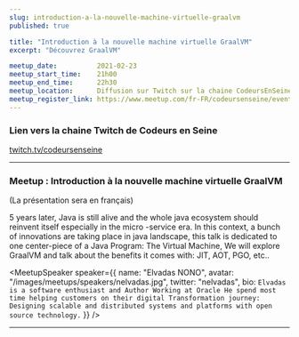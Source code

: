 ```yaml
---
slug: introduction-a-la-nouvelle-machine-virtuelle-graalvm
published: true

title: "Introduction à la nouvelle machine virtuelle GraalVM"
excerpt: "Découvrez GraalVM"

meetup_date:          2021-02-23
meetup_start_time:    21h00
meetup_end_time:      22h30
meetup_location:      Diffusion sur Twitch sur la chaine CodeursEnSeine
meetup_register_link: https://www.meetup.com/fr-FR/codeursenseine/events/276188575/
---
```



### Lien vers la chaine Twitch de Codeurs en Seine

<a href="https://www.twitch.tv/codeursenseine">twitch.tv/codeursenseine</a>

---

### Meetup : Introduction à la nouvelle machine virtuelle GraalVM

(La présentation sera en français)

5 years later, Java is still alive and the whole java ecosystem should reinvent itself especially in the micro -service era. In this context, a bunch of innovations are taking place in java landscape, this talk is dedicated to one center-piece of a Java Program: The Virtual Machine, We will explore GraalVM and talk about the benefits it comes with: JIT, AOT, PGO, etc..

<MeetupSpeaker speaker={{
  name: "Elvadas NONO",
  avatar: "/images/meetups/speakers/nelvadas.jpg",
  twitter: "nelvadas",
  bio: `
Elvadas is a software enthusiast and Author Working at Oracle He spend most time helping customers on their digital Transformation journey: Designing scalable and distributed systems and platforms with open source technology.
`
}} />



---